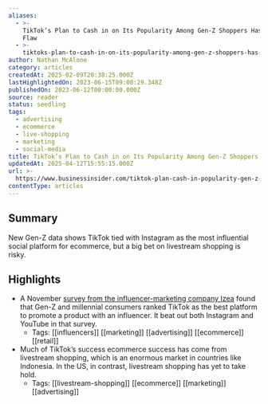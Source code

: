 ```yaml
---
aliases:
  - >-
    TikTok’s Plan to Cash in on Its Popularity Among Gen-Z Shoppers Has a Big
    Flaw
  - >-
    tiktoks-plan-to-cash-in-on-its-popularity-among-gen-z-shoppers-has-a-big-flaw
author: Nathan McAlone
category: articles
createdAt: 2025-02-09T20:38:25.000Z
lastHighlightedOn: 2023-06-15T09:00:29.348Z
publishedOn: 2023-06-12T00:00:00.000Z
source: reader
status: seedling
tags:
  - advertising
  - ecommerce
  - live-shopping
  - marketing
  - social-media
title: TikTok’s Plan to Cash in on Its Popularity Among Gen-Z Shoppers Has a Big Flaw
updatedAt: 2025-04-12T15:55:15.000Z
url: >-
  https://www.businessinsider.com/tiktok-plan-cash-in-popularity-gen-z-shoppers-flaw-2023-6
contentType: articles
---
```

## Summary

New Gen-Z data shows TikTok tied with Instagram as the most influential social platform for ecommerce, but a big bet on livestream shopping is risky.

## Highlights

- A November [survey from the influencer-marketing company Izea](https://www.businessinsider.com/data-tiktok-influencer-marketing-product-sales-popular-gen-z-millennials-2023-4) found that Gen-Z and millennial consumers ranked TikTok as the best platform to promote a product with an influencer. It beat out both Instagram and YouTube in that survey.
    - Tags: [[influencers]] [[marketing]] [[advertising]] [[ecommerce]] [[retail]]
- Much of TikTok’s success ecommerce success has come from livestream shopping, which is an enormous market in countries like Indonesia. In the US, in contrast, livestream shopping has yet to take hold.
    - Tags: [[livestream-shopping]] [[ecommerce]] [[marketing]] [[advertising]]
